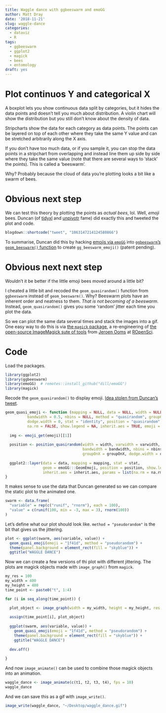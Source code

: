 ```yaml
---
title: Waggle dance with ggbeeswarm and emoGG
author: Matt Dray
date: '2018-11-21'
slug: waggle-dance
categories:
  - dataviz
  - R
tags:
  - ggbeeswarm
  - ggplot2
  - magick
  - bees
  - entomology
draft: yes
---
```


# Plot continuos Y and categorical X

A boxplot lets you show continuous data split by categories, but it hides the data points and doesn't tell you much about distribution. A violin chart will show the distribution but you still don't know about the density of data.

Stripcharts show the data for each category as data points. The points can be layered on top of each other where they take the same Y value and can be stretched arbitrarily along the X axis.

If you don't have too much data, or if you sample it, you can stop the data points in a stripchart from overlapping and instead line them up side by side where they take the same value (note that there are several ways to 'stack' the points). This is called a 'beeswarm'.

Why? Probably because the cloud of data you're plotting looks a bit like a swarm of bees.

# Obvious next step

We can test this theory by plotting the points as *actual bees*, lol. Well, *emoji* bees. Duncan (of [tidyxl](https://nacnudus.github.io/tidyxl/) and [unpivotr](https://nacnudus.github.io/unpivotr/) fame) did exactly this and tweeted the plot and code.

```r
blogdown::shortcode("tweet", "1063147214124580866")
```

To summarise, Duncan did this by hacking [emojis via `emoGG`](https://github.com/dill/emoGG) into [`ggbeeswarm`'s `geom_beeswarm()` function](https://github.com/eclarke/ggbeeswarm) to create `gg_beeswarm_emoji()` (patent pending).

# Obvious next next step

Wouldn't it be better if the little emoji bees moved around a little bit?

I cheated a little bit and recoded the `geom_quasirandom()` function from `ggbeeswarm` instead of `geom_beeswarm()`. Why? Beeswarm plots have an inherent order and neatness to them. *That is not becoming of a beeswarm*. Instead, `geom_quasirandom()` gives you some 'random' jitter each time you plot the data. 

So we can plot the same data several times and stack the images into a gif. One easy way to do this is via [the `magick` package](https://cran.r-project.org/web/packages/magick/vignettes/intro.html), a re-engineering of [the open-source ImageMagick sute of tools](https://www.imagemagick.org/script/index.php) from [Jeroen Ooms](https://twitter.com/opencpu) at [ROpenSci](https://ropensci.org/).

# Code

Load the packages.

```r
library(ggplot2)
library(ggbeeswarm)
library(emoGG)  # remotes::install_github("dill/emoGG")
library(magick)
```

Recode the `geom_quasirandom()` to display emoji. [Idea stolen from Duncan's tweet](https://twitter.com/nacnudus/status/1063147214124580866).

```r
geom_quasi_emoji <- function (mapping = NULL, data = NULL, width = NULL, varwidth = FALSE, 
          bandwidth = 0.5, nbins = NULL, method = "quasirandom", groupOnX = NULL, 
          dodge.width = 0, stat = "identity", position = "quasirandom", 
          na.rm = FALSE, show.legend = NA, inherit.aes = TRUE, emoji = "1f4l1d", ...) {
  
  img <- emoji_get(emoji)[[1]]
  
  position <- position_quasirandom(width = width, varwidth = varwidth, 
                                   bandwidth = bandwidth, nbins = nbins, method = method, 
                                   groupOnX = groupOnX, dodge.width = dodge.width)
  
  ggplot2::layer(data = data, mapping = mapping, stat = stat, 
                 geom = emoGG:::GeomEmoji, position = position, show.legend = show.legend, 
                 inherit.aes = inherit.aes, params = list(na.rm = na.rm, img = img, ...))
}
```

It makes sense to use the data that Duncan generated so we can compare the static plot to the animated one.

```r
swarm <- data.frame(
  "variable" = rep(c("runif", "rnorm"), each = 100),
  "value" = c(runif(100, min = -3, max = 3), rnorm(100))
)
```

Let's define what our plot should look like. `method = "pseudorandom"` is the bit that gives us the jittering.

```r
plot <- ggplot(swarm, aes(variable, value)) +
  geom_quasi_emoji(emoji = "1f41d", method = "pseudorandom") +
  theme(panel.background = element_rect(fill = "skyblue")) +
  ggtitle("WAGGLE DANCE")
```

Now we can create a few versions of thi plot with different jittering. The plots are magick objects made with `image_graph()` from `magick`.

```r
my_res = 100
my_width = 400
my_height = 400
time_point <- paste0("t", 1:4)

for (i in seq_along(time_point)) {

  plot_object <- image_graph(width = my_width, height = my_height, res = my_res)
  
  assign(time_point[i], plot_object)
  
  ggplot(swarm, aes(variable, value)) +
    geom_quasi_emoji(emoji = "1f41d", method = "pseudorandom") +
    theme(panel.background = element_rect(fill = "skyblue")) +
    ggtitle("WAGGLE DANCE")
  
  dev.off()
  
}
```

And now `image_animate()` can be used to combine those magick objects into an animation.

```r
waggle_dance <- image_animate(c(t1, t2, t3, t4), fps = 10)
waggle_dance
```

And we can save this as a gif with `image_write()`.

```r
image_write(waggle_dance, "~/Desktop/waggle_dance.gif")
```